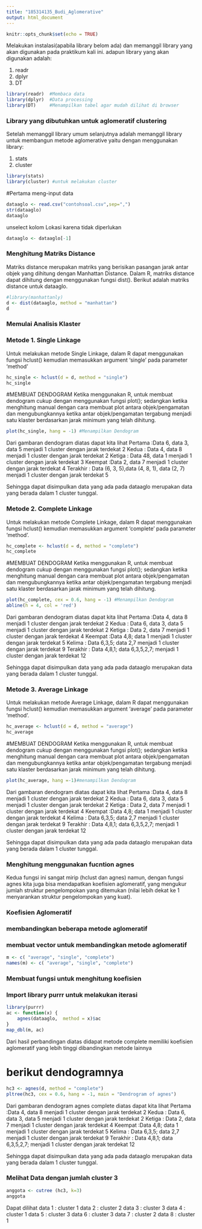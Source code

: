 ---
title: "185314135_Budi_Aglomerative"
output: html_document
---

```{r setup, include=FALSE}
knitr::opts_chunk$set(echo = TRUE)
```

Melakukan instalasi(apabila library belom ada) dan memanggil library yang akan digunakan pada praktikum kali ini. adapun library yang akan digunakan adalah:

1. readr
2. dplyr
3. DT
```{r}
library(readr)  #Membaca data
library(dplyr)  #Data processing
library(DT)     #Menampilkan tabel agar mudah dilihat di browser
```

### Library yang dibutuhkan untuk aglomeratif clustering
Setelah memanggil library umum selanjutnya adalah memanggil library untuk membangun metode aglomerative yaitu dengan menggunakan library:

1. stats
2. cluster
```{r}
library(stats)
library(cluster) #untuk melakukan cluster
```

#Pertama meng-input data 
```{r}
dataaglo <- read.csv("contohsoal.csv",sep=",")
str(dataaglo)
dataaglo
```

unselect kolom Lokasi karena tidak diperlukan
```{r}
dataaglo <- dataaglo[-1]
```

### Menghitung Matriks Distance
Matriks distance merupakan matriks yang berisikan pasangan jarak antar objek yang dihitung dengan Manhattan Distance. Dalam R, matriks distance dapat dihitung dengan menggunakan fungsi dist(). Berikut adalah matriks distance untuk dataaglo.
```{r}
#library(manhattanly)
d <- dist(dataaglo, method = "manhattan")
d
```

### Memulai Analisis Klaster
### Metode 1. Single Linkage
Untuk melakukan metode Single Linkage, dalam R dapat menggunakan fungsi hclust() kemudian memasukkan argument ‘single’ pada parameter ‘method’
```{r}
hc_single <- hclust(d = d, method = "single")
hc_single
```

#MEMBUAT DENDOGRAM
Ketika menggunakan R, untuk membuat dendogram cukup dengan menggunakan fungsi plot(); sedangkan ketika menghitung manual dengan cara membuat plot antara objek/pengamatan dan mengubungkannya ketika antar objek/pengamatan tergabung menjadi satu klaster berdasarkan jarak minimum yang telah dihitung.
```{r}
plot(hc_single, hang = -1) #Menampilkan Dendogram
```
Dari gambaran dendogram diatas dapat kita lihat
Pertama :Data 6, data 3, data 5 menjadi 1 cluster dengan jarak terdekat 2
Kedua : Data 4, data 8 menjadi 1 cluster dengan jarak terdekat 2
Ketiga : Data 48, data 1 menjadi 1 cluster dengan jarak terdekat 3
Keempat :Data 2, data 7 menjadi 1 cluster dengan jarak terdekat 4
Terakhir : Data (6, 3, 5),data (4, 8, 1), data (2, 7) menjadi 1 cluster dengan jarak terdekat 5

Sehingga dapat disimpulkan data yang ada pada dataaglo merupakan data yang berada dalam 1 cluster tunggal.

### Metode 2. Complete Linkage
Untuk melakukan metode Complete Linkage, dalam R dapat menggunakan fungsi hclust() kemudian memasukkan argument ‘complete’ pada parameter ‘method’.
```{r}
hc_complete <- hclust(d = d, method = "complete")
hc_complete
```

#MEMBUAT DENDOGRAM
Ketika menggunakan R, untuk membuat dendogram cukup dengan menggunakan fungsi plot(); sedangkan ketika menghitung manual dengan cara membuat plot antara objek/pengamatan dan mengubungkannya ketika antar objek/pengamatan tergabung menjadi satu klaster berdasarkan jarak minimum yang telah dihitung.
```{r}
plot(hc_complete, cex = 0.6, hang = -1) #Menampilkan Dendogram
abline(h = 4, col = 'red')
```
Dari gambaran dendogram diatas dapat kita lihat
Pertama :Data 4, data 8 menjadi 1 cluster dengan jarak terdekat 2 Kedua : Data 6, data 3, data 5 menjadi 1 cluster dengan jarak terdekat 2
Ketiga : Data 2, data 7 menjadi 1 cluster dengan jarak terdekat 4
Keempat :Data 4,8; data 1 menjadi 1 cluster dengan jarak terdekat 5
Kelima : Data 6,3,5; data 2,7 menjadi 1 cluster dengan jarak terdekat 9 
Terakhir : Data 4,8,1; data 6,3,5,2,7; menjadi 1 cluster dengan jarak terdekat 12

Sehingga dapat disimpulkan data yang ada pada dataaglo merupakan data yang berada dalam 1 cluster tunggal.

### Metode 3. Average Linkage
Untuk melakukan metode Average Linkage, dalam R dapat menggunakan fungsi hclust() kemudian memasukkan argument ‘average’ pada parameter ‘method’.
```{r}
hc_average <- hclust(d = d, method = "average")
hc_average
```

#MEMBUAT DENDOGRAM
Ketika menggunakan R, untuk membuat dendogram cukup dengan menggunakan fungsi plot(); sedangkan ketika menghitung manual dengan cara membuat plot antara objek/pengamatan dan mengubungkannya ketika antar objek/pengamatan tergabung menjadi satu klaster berdasarkan jarak minimum yang telah dihitung.
```{r}
plot(hc_average, hang =-1)#menampilkan Dendogram
```
Dari gambaran dendogram diatas dapat kita lihat
Pertama :Data 4, data 8 menjadi 1 cluster dengan jarak terdekat 2 Kedua : Data 6, data 3, data 5 menjadi 1 cluster dengan jarak terdekat 2
Ketiga : Data 2, data 7 menjadi 1 cluster dengan jarak terdekat 4
Keempat :Data 4,8; data 1 menjadi 1 cluster dengan jarak terdekat 4
Kelima : Data 6,3,5; data 2,7 menjadi 1 cluster dengan jarak terdekat 9 
Terakhir : Data 4,8,1; data 6,3,5,2,7; menjadi 1 cluster dengan jarak terdekat 12

Sehingga dapat disimpulkan data yang ada pada dataaglo merupakan data yang berada dalam 1 cluster tunggal.

### Menghitung menggunakan fucntion agnes 
Kedua fungsi ini sangat mirip (hclust dan agnes) namun, dengan fungsi agnes kita juga bisa mendapatkan koefisien aglomeratif, yang mengukur jumlah struktur pengelompokan yang ditemukan (nilai lebih dekat ke 1 menyarankan struktur pengelompokan yang kuat).

### Koefisien Aglomeratif
### membandingkan beberapa metode aglomeratif
### membuat vector untuk membandingkan metode aglomeratif
```{r}
m <- c( "average", "single", "complete")
names(m) <- c( "average", "single", "complete")
```

### Membuat fungsi untuk menghitung koefisien
### Import library purrr untuk melakukan iterasi
```{r}
library(purrr)
ac <- function(x) {
    agnes(dataaglo,  method = x)$ac
}
map_dbl(m, ac)
```
Dari hasil perbandingan diatas didapat metode complete memiliki koefisien aglomeratif yang lebih tinggi dibandingkan metode lainnya

# berikut dendogramnya
```{r}
hc3 <- agnes(d, method = "complete")
pltree(hc3, cex = 0.6, hang = -1, main = "Dendrogram of agnes")
```
Dari gambaran dendogram agnes complete diatas dapat kita lihat
Pertama :Data 4, data 8 menjadi 1 cluster dengan jarak terdekat 2 Kedua : Data 6, data 3, data 5 menjadi 1 cluster dengan jarak terdekat 2
Ketiga : Data 2, data 7 menjadi 1 cluster dengan jarak terdekat 4
Keempat :Data 4,8; data 1 menjadi 1 cluster dengan jarak terdekat 5
Kelima : Data 6,3,5; data 2,7 menjadi 1 cluster dengan jarak terdekat 9 
Terakhir : Data 4,8,1; data 6,3,5,2,7; menjadi 1 cluster dengan jarak terdekat 12

Sehingga dapat disimpulkan data yang ada pada dataaglo merupakan data yang berada dalam 1 cluster tunggal.

### Melihat Data dengan jumlah cluster 3
```{r}
anggota <- cutree (hc3, k=3)
anggota
```
Dapat dilihat
data 1 : cluster 1
data 2 : cluster 2
data 3 : cluster 3
data 4 : cluster 1
data 5 : cluster 3
data 6 : cluster 3
data 7 : cluster 2
data 8 : cluster 1







